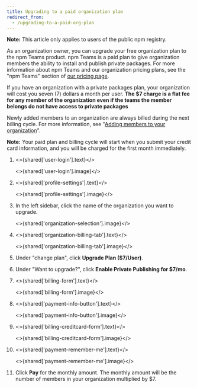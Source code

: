```yaml
---
title: Upgrading to a paid organization plan
redirect_from:
  - /upgrading-to-a-paid-org-plan
---
```


<Note>

**Note:** This article only applies to users of the public npm registry.

</Note>

As an organization owner, you can upgrade your free organization plan to the npm Teams product.  npm Teams is a paid plan to give organization members the ability to install and publish private packages.  For more information about npm Teams and our organization pricing plans, see the "npm Teams" section of [our pricing page][org-plans-link].

If you have an organization with a private packages plan, your organization will cost you seven (7) dollars a month per user. **The $7 charge is a flat fee for any member of the organization even if the teams the member belongs do not have access to private packages**

Newly added members to an organization are always billed during the next billing cycle. For more information, see "[Adding members to your organization][add-members]".

**Note:** Your paid plan and billing cycle will start when you submit your credit card information, and you will be charged for the first month immediately.

1. <>{shared['user-login'].text}</>

   <>{shared['user-login'].image}</>

2. <>{shared['profile-settings'].text}</>

   <>{shared['profile-settings'].image}</>

3. In the left sidebar, click the name of the organization you want to upgrade.

   <>{shared['organization-selection'].image}</>

4. <>{shared['organization-billing-tab'].text}</>

   <>{shared['organization-billing-tab'].image}</>

5. Under "change plan", click **Upgrade Plan ($7/User)**.

6. Under "Want to upgrade?", click **Enable Private Publishing for $7/mo**.

7. <>{shared['billing-form'].text}</>

   <>{shared['billing-form'].image}</>

8. <>{shared['payment-info-button'].text}</>

   <>{shared['payment-info-button'].image}</>

9. <>{shared['billing-creditcard-form'].text}</>

   <>{shared['billing-creditcard-form'].image}</>

10. <>{shared['payment-remember-me'].text}</>

    <>{shared['payment-remember-me'].image}</>

10. Click **Pay** for the monthly amount.  The monthly amount will be the number of members in your organization multiplied by $7.


[org-plans-link]: https://www.npmjs.com/pricing
[add-members]: adding-members-to-your-org
